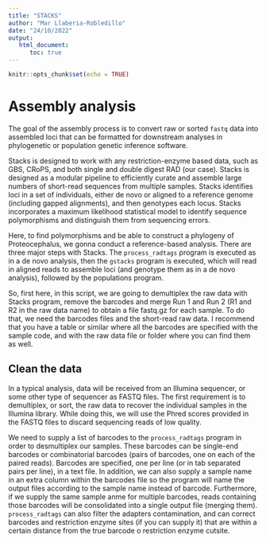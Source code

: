 ```yaml
---
title: "STACKS"
author: "Mar Llaberia-Robledillo"
date: "24/10/2022"
output: 
   html_document:
      toc: true
---
```


```r
knitr::opts_chunk$set(echo = TRUE)
```

# Assembly analysis

The goal of the assembly process is to convert raw or sorted `fastq` data into assembled loci that can be formatted for downstream analyses in phylogenetic or population genetic inference software.

Stacks is designed to work with any restriction-enzyme based data, such as GBS, CRoPS, and both single and double digest RAD (our case). Stacks is designed as a modular pipeline to efficiently curate and assemble large numbers of short-read sequences from multiple samples. Stacks identifies loci in a set of individuals, either de novo or aligned to a reference genome (including gapped alignments), and then genotypes each locus. Stacks incorporates a maximum likelihood statistical model to identify sequence polymorphisms and distinguish them from sequencing errors.

Here, to find polymorphisms and be able to construct a phylogeny of Proteocephalus, we gonna conduct a reference-based analysis. There are three major steps with Stacks. The `process_radtags` program is executed as in a de novo analysis, then the `gstacks` program is executed, which will read in aligned reads to assemble loci (and genotype them as in a de novo analysis), followed by the populations program.

So, first here, in this script, we are going to demultiplex the raw data with Stacks program, remove the barcodes and merge Run 1 and Run 2 (R1 and R2 in the raw data name) to obtain a file fastq.gz for each sample. To do that, we need the barcodes files and the short-read raw data. I recommend that you have a table or similar where all the barcodes are specified with the sample code, and with the raw data file or folder where you can find them as well. 

## Clean the data

In a typical analysis, data will be received from an Illumina sequencer, or some other type of sequencer as FASTQ files. The first requirement is to demultiplex, or sort, the raw data to recover the individual samples in the Illumina library. While doing this, we will use the Phred scores provided in the FASTQ files to discard sequencing reads of low quality.

We need to supply a list of barcodes to the `process_radtags` program in order to desmultiplex our samples. These barcodes can be single-end barcodes or combinatorial barcodes (pairs of barcodes, one on each of the paired reads). Barcodes are specified, one per line (or in tab separated pairs per line), in a text file.
In addition, we can also supply a sample name in an extra column within the barcodes file so the program will name the output files according to the sample name instead of barcode. Furthermore, if we supply the same sample anme for multiple barcodes, reads containing those barcodes will be consolidated into a single output file (merging them). `process_radtags` can also filter the adapters contamination, and can correct barcodes and restriction enzyme sites (if you can supply it) that are within a certain distance from the true barcode o restriction enzyme cutsite. 


